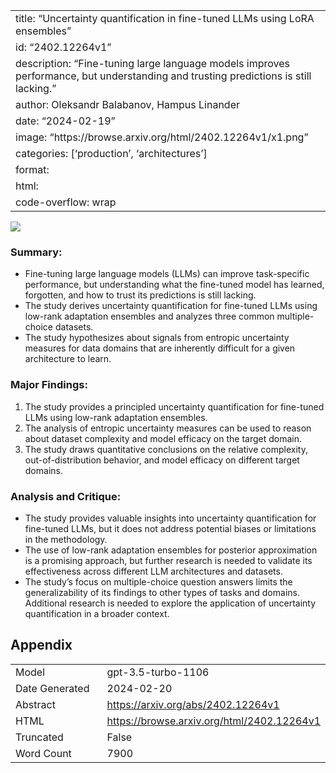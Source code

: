 
---
title: "Uncertainty quantification in fine-tuned LLMs using LoRA ensembles"
id: "2402.12264v1"
description: "Fine-tuning large language models improves performance, but understanding and trusting predictions is still lacking."
author: Oleksandr Balabanov, Hampus Linander
date: "2024-02-19"
image: "https://browse.arxiv.org/html/2402.12264v1/x1.png"
categories: ['production', 'architectures']
format:
  html:
    code-overflow: wrap
---

![](https://browse.arxiv.org/html/2402.12264v1/x1.png)

### **Summary:**
- Fine-tuning large language models (LLMs) can improve task-specific performance, but understanding what the fine-tuned model has learned, forgotten, and how to trust its predictions is still lacking.
- The study derives uncertainty quantification for fine-tuned LLMs using low-rank adaptation ensembles and analyzes three common multiple-choice datasets.
- The study hypothesizes about signals from entropic uncertainty measures for data domains that are inherently difficult for a given architecture to learn.

### Major Findings:
1. The study provides a principled uncertainty quantification for fine-tuned LLMs using low-rank adaptation ensembles.
2. The analysis of entropic uncertainty measures can be used to reason about dataset complexity and model efficacy on the target domain.
3. The study draws quantitative conclusions on the relative complexity, out-of-distribution behavior, and model efficacy on different target domains.

### Analysis and Critique:
- The study provides valuable insights into uncertainty quantification for fine-tuned LLMs, but it does not address potential biases or limitations in the methodology.
- The use of low-rank adaptation ensembles for posterior approximation is a promising approach, but further research is needed to validate its effectiveness across different LLM architectures and datasets.
- The study's focus on multiple-choice question answers limits the generalizability of its findings to other types of tasks and domains. Additional research is needed to explore the application of uncertainty quantification in a broader context.

## Appendix

|          |          |
|----------|----------|
| Model     | gpt-3.5-turbo-1106       |
| Date Generated     | 2024-02-20       |
| Abstract | [https://arxiv.org/abs/2402.12264v1](https://arxiv.org/abs/2402.12264v1)        |
| HTML     | [https://browse.arxiv.org/html/2402.12264v1](https://browse.arxiv.org/html/2402.12264v1)       |
| Truncated       | False       |
| Word Count       | 7900       |